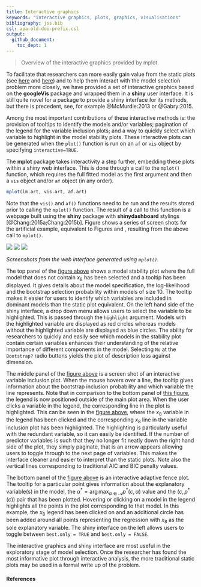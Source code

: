 ```yaml
---
title: Interactive graphics
keywords: "interactive graphics, plots, graphics, visualisations"
bibliography: jss.bib
csl: apa-old-doi-prefix.csl
output: 
  github_document:
    toc_dept: 1
---
```


> Overview of the interactive graphics provided by mplot.

To facilitate that researchers can more easily gain value from the static plots (see [here](msp#fig:plotvis) and [here](af#fig:af.plot)) and to help them interact with the model selection problem more closely, we have provided a set of interactive graphics based on the **googleVis** package and wrapped them in a **shiny** user interface.  It is still quite novel for a package to provide a shiny interface for its methods, but there is precedent, see, for example @McMurdie:2013 or @Gabry:2015.

Among the most important contributions of these interactive methods is: the provision of tooltips to identify the models and/or variables; pagination of the legend for the variable inclusion plots; and a way to quickly select which variable to highlight in the model stability plots. These interactive plots can be generated when the `plot()` function is run on an `af` or `vis` object by specifying `interactive=TRUE`.

The **mplot** package takes interactivity a step further, embedding these plots within a shiny web interface.  This is done through a call to the `mplot()` function, which requires the full fitted model as the first argument and then a `vis` object and/or `af` object (in any order).

```r
mplot(lm.art, vis.art, af.art)
```

Note that the `vis()` and `af()` functions need to be run and the results stored prior to calling the `mplot()` function.  The result of a call to this function is a webpage built using the **shiny** package with **shinydashboard** stylings [@Chang:2015a;Chang:2015b].  Figure \ref{fig:shiny} shows a series of screen shots for the artificial example, equivalent to Figures \ref{plot.vis} and \ref{plot.af}, resulting from the above call to `mplot()`.  


<div id="fig:shiny">
<img src="images/figure4a.png">
<img src="images/figure4b.png">
<img src="images/figure4c.png">
</div>

_Screenshots from the web interface generated using `mplot()`._

The top panel of the [figure above](#fig:shiny) shows a model stability plot where the full model that does not contain $x_8$ has been selected and a tooltip has been displayed.  It gives details about the model specification,  the log-likelihood and the bootstrap selection probability within models of size 10.  The tooltip makes it  easier for users to identify which variables are included in dominant models than the static plot equivalent.  On the left hand side of the shiny interface, a drop down menu allows users to select the variable to be highlighted.  This is passed through the `highlight` argument.  Models with the highlighted variable are displayed as red circles whereas models without the highlighted variable are displayed as blue circles.  The ability for researchers to quickly and easily see which models in the stability plot contain certain variables enhances their understanding of the relative importance of different components in the model.  Selecting `No` at the `Bootstrap?` radio buttons yields the plot of description loss against dimension.

The middle panel of the [figure above](#fig:shiny) is a screen shot of an interactive variable inclusion plot. When the mouse hovers over a line, the tooltip gives information about the bootstrap inclusion probability and which variable the line represents.  Note that in comparison to the bottom panel of [this figure](msp.html#fig:plotvis), the legend is now positioned outside of the main plot area.  When the user clicks a variable in the legend, the corresponding line in the plot is highlighted.  This can be seen in the [figure above](#fig:shiny), where the $x_8$ variable in the legend has been clicked and the corresponding $x_8$ line in the variable inclusion plot has been highlighted.  The highlighting is particularly useful with the redundant variable, so it can easily be identified.  If the number of predictor variables is such that they no longer fit neatly down the right hand side of the plot, they simply paginate, that is an arrow appears allowing users to toggle through to the next page of variables.  This makes the interface cleaner and easier to interpret than the static plots.  Note also the vertical lines corresponding to traditional AIC and BIC penalty values.

The bottom panel of the [figure above](#fig:shiny) is an interactive adaptive fence plot. The tooltip for a particular point gives information about the explanatory variable(s) in the model, the $\alpha^*=\arg\max_{\alpha\in\mathcal{A}}p^*(c,\alpha)$ value and the $(c,p^*(c))$ pair that has been plotted.  Hovering or clicking on a model in the legend highlights all the points in the plot corresponding to that model.  In this example, the $x_8$ legend has been clicked on and an additional circle has been added around all points representing the regression with $x_8$ as the sole explanatory variable.  The shiny interface on the left allows users to toggle between `best.only = TRUE` and `best.only = FALSE`.

The interactive graphics and shiny interface are most useful in the exploratory stage of model selection.  Once the researcher has found the most informative plot through interactive analysis, the more traditional static plots may be used in a formal write up of the problem.

#### References

